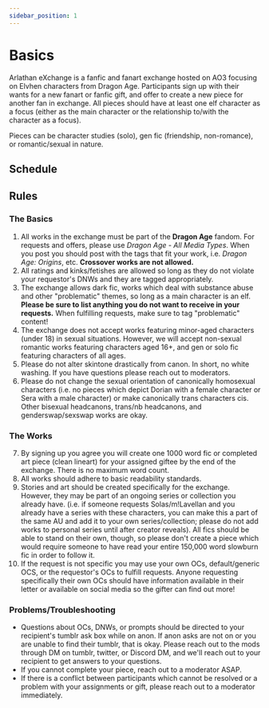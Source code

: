 ```yaml
---
sidebar_position: 1
---
```


# Basics

Arlathan eXchange is a fanfic and fanart exchange hosted on AO3 focusing on Elvhen characters from Dragon Age. Participants sign up with their wants for a new fanart or fanfic gift, and offer to create a new piece for another fan in exchange. All pieces should have at least one elf character as a focus (either as the main character or the relationship to/with the character as a focus).

Pieces can be character studies (solo), gen fic (friendship, non-romance), or romantic/sexual in nature.

## Schedule
<Schedule />

## Rules
### The Basics
1. All works in the exchange must be part of the **Dragon Age** fandom. For requests and offers, please use *Dragon Age - All Media Types*. When you post you should post with the tags that fit your work, i.e. *Dragon Age: Origins*, etc. **Crossover works are not allowed.**
2. All ratings and kinks/fetishes are allowed so long as they do not violate your requestor's DNWs and they are tagged appropriately.
3. The exchange allows dark fic, works which deal with substance abuse and other "problematic" themes, so long as a main character is an elf. **Please be sure to list anything you do not want to receive in your requests.** When fulfilling requests, make sure to tag "problematic" content!
4. The exchange does not accept works featuring minor-aged characters (under 18) in sexual situations. However, we will accept non-sexual romantic works featuring characters aged 16+, and gen or solo fic featuring characters of all ages.
5. Please do not alter skintone drastically from canon. In short, no white washing. If you have questions please reach out to moderators.
6. Please do not change the sexual orientation of canonically homosexual characters (i.e. no pieces which depict Dorian with a female character or Sera with a male character) or make canonically trans characters cis. Other bisexual headcanons, trans/nb headcanons, and genderswap/sexswap works are okay.

### The Works
7. By signing up you agree you will create one 1000 word fic or completed art piece (clean lineart) for your assigned giftee by the end of the exchange. There is no maximum word count.
8. All works should adhere to basic readability standards.
9. Stories and art should be created specifically for the exchange. However, they may be part of an ongoing series or collection you already have. (i.e. if someone requests Solas/m!Lavellan and you already have a series with these characters, you can make this a part of the same AU and add it to your own series/collection; please do not add works to personal series until after creator reveals). All fics should be able to stand on their own, though, so please don't create a piece which would require someone to have read your entire 150,000 word slowburn fic in order to follow it.
10. If the request is not specific you may use your own OCs, default/generic OCS, or the requestor's OCs to fulfill requests. Anyone requesting specifically their own OCs should have information available in their letter or available on social media so the gifter can find out more!

### Problems/Troubleshooting
- Questions about OCs, DNWs, or prompts should be directed to your recipient's tumblr ask box while on anon. If anon asks are not on or you are unable to find their tumblr, that is okay. Please reach out to the mods through DM on tumblr, twitter, or Discord DM, and we'll reach out to your recipient to get answers to your questions.
- If you cannot complete your piece, reach out to a moderator ASAP.
- If there is a conflict between participants which cannot be resolved or a problem with your assignments or gift, please reach out to a moderator immediately.